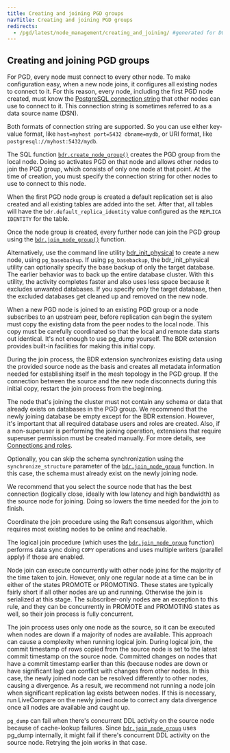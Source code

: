```yaml
---
title: Creating and joining PGD groups
navTitle: Creating and joining PGD groups
redirects:
  - /pgd/latest/node_management/creating_and_joining/ #generated for DOCS-1247-PGD-6.0-Docs
---
```


## Creating and joining PGD groups

For PGD, every node must connect to every other node. To make configuration
easy, when a new node joins, it configures all existing nodes to connect to it.
For this reason, every node, including the first PGD node created, must know the
[PostgreSQL connection
string](https://www.postgresql.org/docs/current/libpq-connect.html#LIBPQ-CONNSTRING)
that other nodes can use to connect to it. This connection string is sometimes
referred to as a data source name (DSN). 

Both formats of connection string are supported. So you can use either key-value
format, like `host=myhost port=5432 dbname=mydb`, or URI format, like
`postgresql://myhost:5432/mydb`.

The SQL function
[`bdr.create_node_group()`](/pgd/latest/reference/tables-views-functions/nodes-management-interfaces#bdrcreate_node_group)
creates the PGD group from the local node. Doing so activates PGD on that node
and allows other nodes to join the PGD group, which consists of only one node at
that point. At the time of creation, you must specify the connection string for
other nodes to use to connect to this node.

When the first PGD node group is created a default replication set is also created and all existing tables are added 
into the set. After that, all tables will have the `bdr.default_replica_identity` value configured as the 
`REPLICA IDENTITY` for the table.

Once the node group is created, every further node can join the PGD group using
the
[`bdr.join_node_group()`](/pgd/latest/reference/tables-views-functions/nodes-management-interfaces#bdrjoin_node_group)
function.

Alternatively, use the command line utility
[bdr_init_physical](/pgd/latest/reference/tables-views-functions/nodes/#bdr_init_physical) to create a
new node, using `pg_basebackup`. If using `pg_basebackup`, the bdr_init_physical
utility can optionally specify the base backup of only the target database. The
earlier behavior was to back up the entire database cluster. With this utility,
the activity completes faster and also uses less space because it excludes
unwanted databases. If you specify only the target database, then the excluded
databases get cleaned up and removed on the new node.

When a new PGD node is joined to an existing PGD group or a node subscribes
to an upstream peer, before replication can begin the system must copy the
existing data from the peer nodes to the local node. This copy must be
carefully coordinated so that the local and remote data starts out
identical. It's not enough to use pg_dump yourself. The BDR
extension provides built-in facilities for making this initial copy.

During the join process, the BDR extension synchronizes existing data
using the provided source node as the basis and creates all metadata
information needed for establishing itself in the mesh topology in the PGD
group. If the connection between the source and the new node disconnects during
this initial copy, restart the join process from the
beginning.

The node that's joining the cluster must not contain any schema or data
that already exists on databases in the PGD group. We recommend that the
newly joining database be empty except for the BDR extension. However,
it's important that all required database users and roles are created.
Also, if a non-superuser is performing the joining operation,
extensions that require superuser permission must be created manually. For
more details, see [Connections and roles](../security/role-management#connections-and-roles).

Optionally, you can skip the schema synchronization using the
`synchronize_structure` parameter of the
[`bdr.join_node_group`](/pgd/latest/reference/tables-views-functions/nodes-management-interfaces#bdrjoin_node_group)
function. In this case, the schema must already exist on the newly joining node.

We recommend that you select the source node that has the best connection (logically close, ideally with low latency and high bandwidth)
as the source node for joining. Doing so lowers the time needed for the
join to finish.

Coordinate the join procedure using the Raft consensus algorithm, which requires
most existing nodes to be online and reachable.

The logical join procedure (which uses the
[`bdr.join_node_group`](/pgd/latest/reference/tables-views-functions/nodes-management-interfaces#bdrjoin_node_group)
function) performs data sync doing `COPY` operations and uses multiple writers
(parallel apply) if those are enabled.

Node join can execute concurrently with other node joins for the majority of
the time taken to join. However, only one regular node at a time can be in
either of the states PROMOTE or PROMOTING. These states are typically fairly short if
all other nodes are up and running. Otherwise the join is serialized at
this stage. The subscriber-only nodes are an exception to this rule, and they
can be concurrently in PROMOTE and PROMOTING states as well, so their join
process is fully concurrent.

The join process uses only one node as the source, so it can be
executed when nodes are down if a majority of nodes are available.
This approach can cause a complexity when running logical join.
During logical join, the commit timestamp of rows copied from the source
node is set to the latest commit timestamp on the source node.
Committed changes on nodes that have a commit timestamp earlier than this
(because nodes are down or have significant lag) can conflict with changes
from other nodes. In this case, the newly joined node can be resolved
differently to other nodes, causing a divergence. As a result, we recommend
not running a node join when significant replication lag exists between nodes.
If this is necessary, run LiveCompare on the newly joined node to
correct any data divergence once all nodes are available and caught up.

`pg_dump` can fail when there's concurrent DDL activity on the source node
because of cache-lookup failures. Since [`bdr.join_node_group`](/pgd/latest/reference/tables-views-functions/nodes-management-interfaces#bdrjoin_node_group) uses pg_dump
internally, it might fail if there's concurrent DDL activity on the source node.
Retrying the join works in that case.
